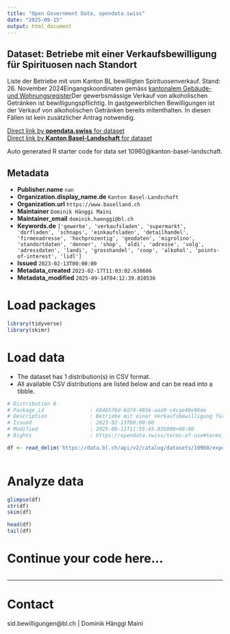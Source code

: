 ```yaml
---
title: "Open Government Data, opendata.swiss"
date: "2025-09-15"
output: html_document
---
```


## Dataset: Betriebe mit einer Verkaufsbewilligung für Spirituosen nach Standort

Liste der Betriebe mit vom Kanton BL bewilligten Spirituosenverkauf. Stand: 26. November 2024Eingangskoordinaten gemäss [kantonalem Gebäude- und Wohnungsregister](https://data.bl.ch/explore/dataset/12180)Der gewerbsmässige Verkauf von alkoholischen Getränken ist bewilligungspflichtig. In gastgewerblichen Bewilligungen ist der Verkauf von alkoholischen Getränken bereits mitenthalten. In diesen Fällen ist kein zusätzlicher Antrag notwendig.

[Direct link by **opendata.swiss** for dataset](https://opendata.swiss/de/dataset/betriebe-mit-einer-verkaufsbewilligung-fur-spirituosen-nach-standort-januar-2023)<br>
[Direct link by **Kanton Basel-Landschaft** for dataset](https://data.bl.ch/explore/dataset/10960/)

Auto generated R starter code for data set 10960@kanton-basel-landschaft.

## Metadata

- **Publisher.name** `nan`
- **Organization.display_name.de** `Kanton Basel-Landschaft`
- **Organization.url** `https://www.baselland.ch`
- **Maintainer** `Dominik Hänggi Maini`
- **Maintainer_email** `dominik.haenggi@bl.ch`
- **Keywords.de** `['gewerbe', 'verkaufsladen', 'supermarkt', 'dorfladen', 'schnaps', 'einkaufsladen', 'detailhandel', 'firmenadresse', 'hochprozentig', 'geodaten', 'migrolino', 'standortdaten', 'denner', 'shop', 'aldi', 'adresse', 'volg', 'adressdaten', 'landi', 'grosshandel', 'coop', 'alkohol', 'points-of-interest', 'lidl']`
- **Issued** `2023-02-13T00:00:00`
- **Metadata_created** `2023-02-17T11:03:02.638686`
- **Metadata_modified** `2025-09-14T04:12:39.810536`


# Load packages

```r

library(tidyverse)
library(skimr)

```

# Load data

-   The dataset has 1 distribution(s) in CSV format.
-   All available CSV distributions are listed below and can be read into a tibble.

```r

# Distribution 0
# Package_id               : 6846576d-6d74-4856-aaa9-c4cae40e96de
# Description              : Betriebe mit einer Verkaufsbewilligung für Spirituosen nach Standort (csv)
# Issued                   : 2023-02-13T00:00:00
# Modified                 : 2025-08-11T11:55:45.835000+00:00
# Rights                   : https://opendata.swiss/terms-of-use#terms_by

df <- read_delim('https://data.bl.ch/api/v2/catalog/datasets/10960/exports/csv?use_labels=true')



```

# Analyze data

```r

glimpse(df)
str(df)
skim(df)

head(df)
tail(df)

```

# Continue your code here...

```r

```

------------------------------------------------------------------------

# Contact

sid.bewilligungen@bl.ch | Dominik Hänggi Maini
